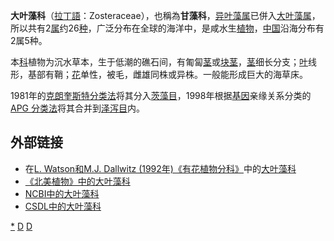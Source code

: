 {{Automatic taxobox
| taxon = Zosteraceae
| image = Illustration Zostera noltii0.jpg
| image_caption = 諾氏大葉藻（''Zostera noltii''），出自 Thomé（1885年）
| authority = [[巴托羅繆·查理·約瑟·杜莫蒂爾|Dumort.]]
| subdivision_ranks = [[属|属]]
| subdivision = 
* [[虾海藻属|虾海藻属]] ''Phyllospadix''
* [[大叶藻属|大叶藻属]] ''Zostera''
}}

'''大叶藻科'''（[[拉丁語|拉丁語]]：Zosteraceae），也稱為'''甘藻科'''，[[异叶藻属|异叶藻属]]已併入[[大叶藻属|大叶藻属]]，所以共有2[[属|属]]约26[[种|种]]，广泛分布在全球的海洋中，是咸水生[[植物|植物]]，[[中国|中国]]沿海分布有2属5种。

本[[科|科]]植物为沉水草本，生于低潮的礁石间，有匍匐[[茎|茎]]或[[块茎|块茎]]，[[茎|茎]]细长分支；[[叶|叶]]线形，基部有鞘；[[花|花]]单性，被毛，雌雄同株或异株。一般能形成巨大的海草床。

1981年的[[克朗奎斯特分类法|克朗奎斯特分类法]]将其分入[[茨藻目|茨藻目]]，1998年根据[[基因|基因]]亲缘关系分类的[[APG_分类法|APG 分类法]]将其合并到[[泽泻目|泽泻目]]内。

==外部链接==
{{commons category|Zosteraceae}}
*在[https://web.archive.org/web/20070103200438/http://delta-intkey.com/angio/ L. Watson和M.J. Dallwitz (1992年)《有花植物分科》]中的[http://delta-intkey.com/angio/www/Zosterac.htm 大叶藻科]{{Wayback|url=http://delta-intkey.com/angio/ |date=20070103200438 }} 
*[http://www.efloras.org/florataxon.aspx?flora_id=1&taxon_id=10962 《北美植物》中的大叶藻科] {{Wayback|url=http://www.efloras.org/florataxon.aspx?flora_id=1&taxon_id=10962 |date=20200616034545 }}
*[http://www.ncbi.nlm.nih.gov/Taxonomy/Browser/wwwtax.cgi?mode=Tree&id=27254&lvl=3&lin=f&keep=1&srchmode=1&unlock  NCBI中的大叶藻科] {{Wayback|url=http://www.ncbi.nlm.nih.gov/Taxonomy/Browser/wwwtax.cgi?mode=Tree&id=27254&lvl=3&lin=f&keep=1&srchmode=1&unlock |date=20171120190219 }}
*[http://www.csdl.tamu.edu/FLORA/cgi/gateway_family?fam=Zosteraceae CSDL中的大叶藻科] {{Wayback|url=http://www.csdl.tamu.edu/FLORA/cgi/gateway_family?fam=Zosteraceae |date=20081012202630 }}
{{Taxonbar|from=Q21037}}

[[Category:大叶藻科|*]]
[[Category:植物科名|D]]
[[Category:泽泻目|D]]